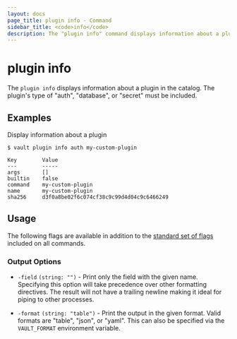 ```yaml
---
layout: docs
page_title: plugin info - Command
sidebar_title: <code>info</code>
description: The "plugin info" command displays information about a plugin in the catalog.
---
```


# plugin info

The `plugin info` displays information about a plugin in the catalog.
The plugin's type of "auth", "database", or "secret" must be included.

## Examples

Display information about a plugin

```shell-session
$ vault plugin info auth my-custom-plugin

Key        Value
---        -----
args       []
builtin    false
command    my-custom-plugin
name       my-custom-plugin
sha256     d3f0a8be02f6c074cf38c9c99d4d04c9c6466249
```

## Usage

The following flags are available in addition to the [standard set of
flags](/vault/docs/commands) included on all commands.

### Output Options

- `-field` `(string: "")` - Print only the field with the given name. Specifying
  this option will take precedence over other formatting directives. The result
  will not have a trailing newline making it ideal for piping to other
  processes.

- `-format` `(string: "table")` - Print the output in the given format. Valid
  formats are "table", "json", or "yaml". This can also be specified via the
  `VAULT_FORMAT` environment variable.
